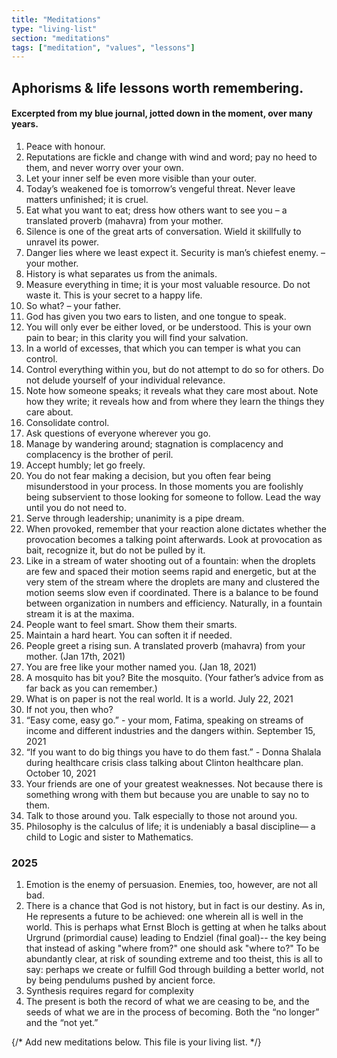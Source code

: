 ```yaml
---
title: "Meditations"
type: "living-list"
section: "meditations"
tags: ["meditation", "values", "lessons"]
---
```

## Aphorisms & life lessons worth remembering.
#### Excerpted from my blue journal, jotted down in the moment, over many years.
1. Peace with honour. 
2. Reputations are fickle and change with wind and word; pay no heed to them, and never worry over your own.
3. Let your inner self be even more visible than your outer. 
4. Today’s weakened foe is tomorrow’s vengeful threat. Never leave matters unfinished; it is cruel.
5. Eat what you want to eat; dress how others want to see you – a translated proverb (mahavra) from your mother. 
6. Silence is one of the great arts of conversation. Wield it skillfully to unravel its power.
7. Danger lies where we least expect it. Security is man’s chiefest enemy. – your mother. 
8. History  is what separates us from the animals. 
9. Measure everything in time; it is your most valuable resource. Do not waste it. This is your secret to a happy life. 
10. So what? – your father. 
11. God has given you two ears to listen, and one tongue to speak. 
12. You will only ever be either loved, or be understood. This is your own pain to bear; in this clarity you will find your salvation.  
13. In a world of excesses, that which you can temper is what you can control. 
14. Control everything within you, but do not attempt to do so for others. Do not delude yourself of your individual relevance.  
15. Note how someone speaks; it reveals what they care most about. Note how they write; it reveals how and from where they learn the things they care about. 
16. Consolidate control.
17. Ask questions of everyone wherever you go.
18. Manage by wandering around; stagnation is complacency and complacency is the brother of peril.
19. Accept humbly; let go freely. 
20. You do not fear making a decision, but you often fear being misunderstood in your process. In those moments you are foolishly being subservient to those looking for someone to follow. Lead the way until you do not need to.
21. Serve through leadership; unanimity is a pipe dream.  
22. When provoked, remember that your reaction alone dictates whether the provocation becomes a talking point afterwards.   Look at provocation as bait, recognize it, but do not be pulled by it.  
23. Like in a stream of water shooting out of a fountain: when the droplets are few and spaced their motion seems rapid and energetic, but at the very stem of the stream where the droplets are many and clustered the motion seems slow even if coordinated. There is a balance to be found between organization in numbers and efficiency. Naturally, in a fountain stream it is at the maxima.
24. People want to feel smart. Show them their smarts.
25. Maintain a hard heart. You can soften it if needed. 
26. People greet a rising sun. A translated proverb (mahavra) from your mother. (Jan 17th, 2021)
27. You are free like your mother named you. (Jan 18, 2021)
28. A mosquito has bit you? Bite the mosquito. (Your father’s advice from as far back as you can remember.)
29. What is on paper is not the real world. It is a world.
July 22, 2021
30. If not you, then who?
31. “Easy come, easy go.” - your mom, Fatima, speaking on streams of income and different industries and the dangers within.
September 15, 2021
32. “If you want to do big things you have to do them fast.” - Donna Shalala during healthcare crisis class talking about Clinton healthcare plan.
October 10, 2021
33. Your friends are one of your greatest weaknesses. Not because there is something wrong with them but because you are unable to say no to them. 
34. Talk to those around you. Talk especially to those not around you.
35. Philosophy is the calculus of life; it is undeniably a basal discipline— a child to Logic and sister to Mathematics. 

### 2025
1. Emotion is the enemy of persuasion. Enemies, too, however, are not all bad.
2. There is a chance that God is not history, but in fact is our destiny. As in, He represents a future to be achieved: one wherein all is well in the world. This is perhaps what Ernst Bloch is getting at when he talks about Urgrund (primordial cause) leading to Endziel (final goal)-- the key being that instead of asking "where from?" one should ask "where to?" To be abundantly clear, at risk of sounding extreme and too theist, this is all to say: perhaps we create or fulfill God through building a better world, not by being pendulums pushed by ancient force.
3. Synthesis requires regard for complexity
4. The present is both the record of what we are ceasing to be, and the seeds of what we are in the process of becoming. Both the “no longer” and the “not yet.”


{/* Add new meditations below. This file is your living list. */}
